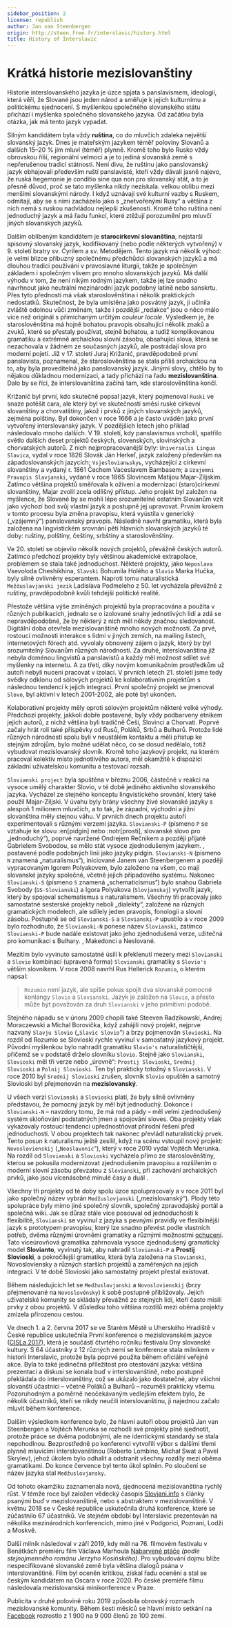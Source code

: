 ```yaml
---
sidebar_position: 2
license: republish
author: Jan van Steenbergen
origin: http://steen.free.fr/interslavic/history.html
title: History of Interslavic
---
```


# Krátká historie mezislovanštiny

Historie interslovanského jazyka je úzce spjata s panslavismem, ideologií, která věří, že Slované jsou jeden národ a směřuje k jejich kulturnímu a politickému sjednocení. S myšlenkou společného slovanského státu přichází i myšlenka společného slovanského jazyka. Od začátku byla otázka, jak má tento jazyk vypadat.

Silným kandidátem byla vždy **ruština**, co do mluvčích zdaleka největší slovanský jazyk. Dnes je mateřským jazykem téměř poloviny Slovanů a dalších 15–20 % jím mluví (téměř) plynně. Kromě toho bylo Rusko vždy obrovskou říší, regionální velmocí a je to jediná slovanská země s nepřerušenou tradicí státnosti. Není divu, že ruštinu jako panslovanský jazyk obhajovali především ruští panslavisté, kteří vždy dávali jasně najevo, že ruská hegemonie je conditio sine qua non pro slovanský stát, a to je přesně důvod, proč se tato myšlenka nikdy nezískala. velkou oblibu mezi menšími slovanskými národy. I když uznávají své kulturní vazby s Ruskem, odmítají, aby se s nimi zacházelo jako s „znetvořenými Rusy“ a většina z nich nemá s ruskou nadvládou nejlepší zkušenosti. Kromě toho ruština není jednoduchý jazyk a má řadu funkcí, které ztěžují porozumění pro mluvčí jiných slovanských jazyků.

Dalším oblíbeným kandidátem je **starocírkevní slovanština**, nejstarší spisovný slovanský jazyk, kodifikovaný (nebo podle některých vytvořený) v 9. století bratry sv. Cyrilem a sv. Metodějem. Tento jazyk má několik výhod: je velmi blízce příbuzný společnému předchůdci slovanských jazyků a má dlouhou tradici používání v pravoslavné liturgii, takže je společným základem i společným vlivem pro mnoho slovanských jazyků. Má další výhodu v tom, že není nikým rodným jazykem, takže jej lze snadno navrhnout jako neutrální mezinárodní jazyk podobný latině nebo sanskrtu. Přes tyto přednosti má však staroslověnština i několik praktických nedostatků. Skutečnost, že byla umístěna jako posvátný jazyk, ji učinila zvláště odolnou vůči změnám, takže i pozdější „redakce“ jsou o něco málo více než originál s přimíchaným určitým _couleur locale_. Výsledkem je, že staroslověnština má hojně bohatou pravopis obsahující několik znaků a zvuků, které se přestaly používat, stejně bohatou, a tudíž komplikovanou gramatiku a extrémně archaickou slovní zásobu, obsahující slova, která se nezachovala v žádném ze současných jazyků, ale postrádají slova pro moderní pojetí. Již v 17. století Juraj Križanić, pravděpodobně první panslavista, poznamenal, že staroslověnština se stala příliš archaickou na to, aby byla proveditelná jako panslovanský jazyk. Jinými slovy, chtělo by to nějakou důkladnou modernizaci, a tady přichází na řadu **mezislovanština**. Dalo by se říci, že interslovanština začíná tam, kde staroslověnština končí.

Križanić byl první, kdo skutečně popsal jazyk, který pojmenoval `Ruski` ve snaze potěšit cara, ale který byl ve skutečnosti směsí ruské církevní slovanštiny a chorvatštiny, jakož i prvků z jiných slovanských jazyků, zejména polštiny. Byl dokončen v roce 1666 a je často uváděn jako první vytvořený interslovanský jazyk. V pozdějších letech jeho příklad následovalo mnoho dalších. V 19. století, kdy panslavismus vrcholil, spatřilo světlo dalších deset projektů českých, slovenských, slovinských a chorvatských autorů. Z nich nejpropracovanější byly: `Universalis Lingua Slavica`, vydal v roce 1826 Slovák Ján Herkeľ, jazyk založený především na západoslovanských jazycích; `Vsjeslovianьskyь`, vycházející z církevní slovanštiny a vydaný r. 1861 Čechem Vaceslavem Bambasem; a `Uzajemni Pravopis Slavjanski`, vydané v roce 1865 Slovincem Matijou Majar-Ziljskim. Zatímco většina projektů směřovala k oživení a modernizaci (staro)církevní slovanštiny, Majar zvolil zcela odlišný přístup. Jeho projekt byl založen na myšlence, že Slované by se mohli lépe srozumitelné ostatním Slovanům vzít jako výchozí bod svůj vlastní jazyk a postupně jej upravovat. Prvním krokem v tomto procesu byla změna pravopisu, která vyústila v generický („vzájemný“) panslovanský pravopis. Následně navrhl gramatiku, která byla založena na lingvistickém srovnání pěti hlavních slovanských jazyků té doby: ruštiny, polštiny, češtiny, srbštiny a staroslověnštiny.

Ve 20. století se objevilo několik nových projektů, převážně českých autorů. Zatímco předchozí projekty byly většinou akademické extrapolace, problémem se stala také jednoduchost. Některé projekty, jako `Neposlava` Vsevoloda Cheshikhina, `Slavski` Bohumila Holého a `Slovio` Marka Hučka, byly silně ovlivněny esperantem. Naproti tomu naturalistická `Mežduslavjanski jezik` Ladislava Podmeleho z 50. let vycházela převážně z ruštiny, pravděpodobně kvůli tehdejší politické realitě.

Přestože většina výše zmíněných projektů byla propracována a použita v různých publikacích, jednalo se o izolované snahy jednotlivých lidí a zdá se nepravděpodobné, že by některý z nich měl někdy značnou sledovanost. Digitální doba otevřela mezislovanštině mnoho nových možností. Za prvé, rostoucí možnosti interakce s lidmi v jiných zemích, na mailing listech, internetových fórech atd. vyvolaly obnovený zájem o jazyk, který by byl srozumitelný Slovanům různých národností. Za druhé, interslovanština již nebyla doménou lingvistů a panslavistů a každý měl možnost sdílet své myšlenky na internetu. A za třetí, díky novým komunikačním prostředkům už autoři nebyli nuceni pracovat v izolaci. V prvních letech 21. století jsme tedy svědky odklonu od sólových projektů ke kolaborativním projektům s následnou tendencí k jejich integraci. První společný projekt se jmenoval `Slovo`, byl aktivní v letech 2001-2002, ale poté byl ukončen.

Kolaborativní projekty měly oproti sólovým projektům některé velké výhody. Předchozí projekty, jakkoli dobře postavené, byly vždy podbarveny etnikem jejich autorů, z nichž většina byli tradičně Češi, Slovinci a Chorvati. Poprvé začaly hrát roli také příspěvky od Rusů, Poláků, Srbů a Bulharů. Protože lidé různých národností spolu byli v neustálém kontaktu a měli přístup ke stejným zdrojům, bylo možné udělat něco, co se dosud nedělalo, totiž vybudovat mezislovanský slovník. Kromě toho jazykový projekt, na kterém pracoval kolektiv místo jednotlivého autora, měl okamžitě k dispozici základní uživatelskou komunitu a testovací rozsah.

`Slovianski project` byla spuštěna v březnu 2006, částečně v reakci na vysoce umělý charakter Slovio, v té době jediného aktivního slovanského jazyka. Vycházel ze stejného konceptu lingvistického srovnání, který také použil Majar-Ziljski. V úvahu byly brány všechny živé slovanské jazyky s alespoň 1 milionem mluvčích, a to tak, že západní, východní a jižní slovanština měly stejnou váhu. V prvních dnech projektu autoři experimentovali s různými verzemi jazyka. `Slovianski-P` (písmeno `P` se vztahuje ke slovu :en[pidgin] nebo :notr[prosti], slovanské slovo pro „jednoduchý“), poprvé navržené Ondrejem Rečnikem a později přijaté Gabrielem Svobodou, se mělo stát vysoce zjednodušeným jazykem. , postavené podle podobných linií jako jazyky pidgin. `Slovianski-N` (písmeno `N` znamená „naturalismus“), iniciované Janem van Steenbergenem a později vypracovaným Igorem Polyakovem, bylo založeno na všem, co mají slovanské jazyky společné, včetně jejich případového systému. Nakonec `Slovianski-S` (písmeno `S` znamená „schematicismus“) bylo snahou Gabriela Svobody (`GS-Slovianski`) a Igora Polyakova (`Slovjanskaj`) vytvořit jazyk, který by spojoval schematismus s naturalismem. Všechny tři pracovaly jako samostatné sesterské projekty neboli „dialekty“, založené na různých gramatických modelech, ale sdílely jeden pravopis, fonologii a slovní zásobu. Postupně se od `Slovianski-S` a `Slovianski-P` upustilo a v roce 2009 bylo rozhodnuto, že `Slovianski-N` ponese název `Slovianski`, zatímco `Slovianski-P` bude nadále existovat jako jeho zjednodušená verze, užitečná pro komunikaci s Bulhary. , Makedonci a Neslované.

Mezitím bylo vyvinuto samostatné úsilí k překlenutí mezery mezi `Slovianski` a `Slovio` kombinací (upravená forma) `Slovianski` gramatiky s `Slovio's` větším slovníkem. V roce 2008 navrhl Rus Hellerick `Rozumio`, o kterém napsal:

> `Rozumio` není jazyk, ale spíše pokus spojit dva slovanské pomocné konlangy `Slovio` a `Slovianski`. Jazyk je založen na `Slovio`, a přesto může být považován za druh `Slovianski` v jeho primitivní podobě.

Stejného nápadu se v únoru 2009 chopili také Steeven Radzikowski, Andrej Moraczewski a Michal Borovička, když zahájili nový projekt, nejprve nazvaný `Slavju Slovio` („`Slavic Slovio`“) a brzy pojmenován `Slovioski`. Na rozdíl od Rozumio se Slovioski rychle vyvinul v samostatný jazykový projekt. Původní myšlenkou bylo nahradit gramatiku `Slovio's` naturalističtější, přičemž se v podstatě drželo slovníku `Slovio`. Stejně jako `Slovianski`, `Slovioski`  měl tři verze nebo „úrovně“: `Prostij Slovioski`, `Srednij Slovioski`  a `Polnij Slovioski`. Ten byl prakticky totožný s `Slovianski`. V roce 2010 byl `Srednij Slovioski` zrušen, slovník `Slovio` opuštěn a samotný Slovioski byl přejmenován na **mezislovanský**.

U všech verzí `Slovianski` a `Slovioski` platí, že byly silně ovlivněny představou, že pomocný jazyk by měl být jednoduchý. Dokonce i `Slovianski-N` – navzdory tomu, že má rod a pády – měl velmi zjednodušený systém skloňování podstatných jmen a spojování sloves. Oba projekty však vykazovaly rostoucí tendenci upřednostňovat přírodní řešení před jednoduchostí. V obou projektech tak nakonec převládl naturalistický prvek. Tento posun k naturalismu ještě zesílil, když na scénu vstoupil nový projekt: `Novoslovienskij` („`Neoslavonic`“), který v roce 2010 vydal Vojtěch Merunka. Na rozdíl od `Slovianski` a `Slovioski` vycházela přímo ze staroslověnštiny, kterou se pokusila modernizovat zjednodušením pravopisu a rozšířením o moderní slovní zásobu převzatou z `Slovianski`, při zachování archaických prvků, jako jsou vícenásobné minulé časy a duál .

Všechny tři projekty od té doby spolu úzce spolupracovaly a v roce 2011 byl jako společný název vybrán `Medžuslovjanski` („mezislovanský“). Plody této spolupráce byly mimo jiné společný slovník, společný zpravodajský portál a společná wiki. Jak se důraz stále více posouval od jednoduchosti k flexibilitě, `Slovianski` se vyvinul z jazyka s pevnými pravidly ve flexibilnější jazyk s prototypem pravopisu, který lze snadno převést podle vlastních potřeb, dvěma různými úrovněmi gramatiky a různými možnostmi [ochucení][ 1]. Tato víceúrovňová gramatika zahrnovala vysoce zjednodušený gramatický model **Slovianto**, vyvinutý tak, aby nahradil `Slovianski-P` a **Prostij Slovioski**, a pokročilejší gramatiku, která byla založena na `Slovianski`, Novosloviensky a různých starších projektů a zaměřených na jejich integraci. V té době Slovioski jako samostatný projekt přestal existovat.

Během následujících let se `Medžuslovjanski` a `Novoslovienskij` (brzy přejmenované na `Novoslověnsky`) k sobě postupně přibližovaly. Jejich uživatelské komunity se skládaly převážně ze stejných lidí, kteří často mísili prvky z obou projektů. V důsledku toho většina rozdílů mezi oběma projekty zmizela přirozenou cestou.

Ve dnech 1. a 2. června 2017 se ve Starém Městě u Uherského Hradiště v České republice uskutečnila První konference o mezislovanském jazyce ([CISLa 2017][2]), která je součástí čtvrtého ročníku festivalu Dny slovanské kultury. S 64 účastníky z 12 různých zemí se konference stala milníkem v historii Interslavic, protože byla poprvé použita během oficiální veřejné akce. Byla to také jedinečná příležitost pro otestování jazyka: většina prezentací a diskusí se konala buď v interslovanštině, nebo postupně překládala do interslovanštiny, což se ukázalo jako dostatečné, aby všichni slovanští účastníci – včetně Poláků a Bulharů – rozuměli prakticky všemu. Pozoruhodným a poměrně neočekávaným vedlejším efektem bylo, že několik účastníků, kteří se nikdy neučili interslovanštinu, ji najednou začalo mluvit během konference.

Dalším výsledkem konference bylo, že hlavní autoři obou projektů Jan van Steenbergen a Vojtěch Merunka se rozhodli své projekty plně sjednotit, protože práce se dvěma podobnými, ale ne identickými standardy se stala nepohodlnou. Bezprostředně po konferenci vytvořili výbor s dalšími třemi plynně mluvícími interslovanštinou (Roberto Lombino, Michał Swat a Pavel Skrylev), jehož úkolem bylo odhalit a odstranit všechny rozdíly mezi oběma gramatikami. Do konce července byl tento úkol splněn. Po sloučení se název jazyka stal `Medžuslovjansky`.

Od tohoto okamžiku zaznamenala nová, sjednocená mezislovanština rychlý růst. V témže roce byl založen vědecký časopis [Slovjani.info][3] s články psanými buď v mezislovanštině, nebo s abstraktem v mezislovanštině. V květnu 2018 se v České republice uskutečnila druhá konference, které se zúčastnilo 67 účastníků. Ve stejném období byl Interslavic prezentován na několika mezinárodních konferencích, mimo jiné v Podgorici, Poznani, Lodži a Moskvě.

Další milník následoval v září 2019, kdy měl na 76. filmovém festivalu v Benátkách premiéru film Václava Marhoula [Nabarvené ptáče][4] _(podle stejnojmenného románu Jerzyho Kosińského)_. Pro vybudování dojmu blíže nespecifikované slovanské země byla většina dialogů psána v interslovanštině. Film byl oceněn kritikou, získal řadu ocenění a stal se českým kandidátem na Oscara v roce 2020. Po české premiéře filmu následovala mezislovanská minikonference v Praze.

Publicita v druhé polovině roku 2019 způsobila obrovský rozmach mezislovanské komunity. Během šesti měsíců se hlavní místo setkání na [Facebook][5] rozrostlo z 1 900 na 9 000 členů ze 100 zemí.

[1]: ../vocabulary/flavourisation.mdx

[2]: http://cisla.slavic-union.org/

[3]: http://slovjani.info/

[4]: http://steen.free.fr/interslavic/the_painted_bird.html

[5]: https://www.facebook.com/groups/interslavic

